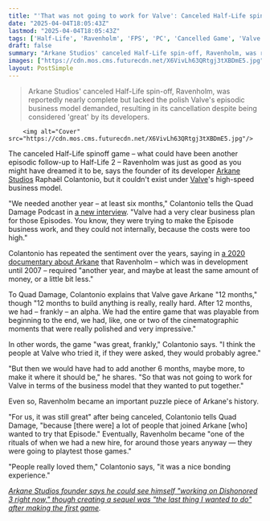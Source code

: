 ```yaml
---
title: "'That was not going to work for Valve': Canceled Half-Life spinoff game Ravenholm was 'great, frankly,' says Arkane founder, but it couldn’t survive under Valve's 'very clear business plan'"
date: "2025-04-04T18:05:43Z"
lastmod: "2025-04-04T18:05:43Z"
tags: ['Half-Life', 'Ravenholm', 'FPS', 'PC', 'Cancelled Game', 'Valve', 'Arkane Studios']
draft: false
summary: "Arkane Studios' canceled Half-Life spin-off, Ravenholm, was reportedly nearly complete but lacked the polish Valve's episodic business model demanded, resulting in its cancellation despite being considered 'great' by its developers."
images: ["https://cdn.mos.cms.futurecdn.net/X6VivLh63QRtgj3tXBDmE5.jpg"]
layout: PostSimple
---
```

> Arkane Studios' canceled Half-Life spin-off, Ravenholm, was reportedly nearly complete but lacked the polish Valve's episodic business model demanded, resulting in its cancellation despite being considered 'great' by its developers.


        <img alt="Cover" src="https://cdn.mos.cms.futurecdn.net/X6VivLh63QRtgj3tXBDmE5.jpg"/>
        
The canceled Half-Life spinoff game – what could have been another episodic follow-up to Half-Life 2 – Ravenholm was just as good as you might have dreamed it to be, says the founder of its developer [Arkane Studios](https://www.gamesradar.com/tag/arkane-studios/) Raphaël Colantonio, but it couldn't exist under [Valve](https://www.gamesradar.com/tag/valve/)'s high-speed business model.

"We needed another year – at least six months," Colantonio tells the Quad Damage Podcast in [a new interview](https://youtu.be/f_VP86VvwDk?feature=shared&t=2493). "Valve had a very clear business plan for those Episodes. You know, they were trying to make the Episode business work, and they could not internally, because the costs were too high."

Colantonio has repeated the sentiment over the years, saying in [a 2020 documentary about Arkane](https://www.gamesradar.com/half-life-2-ravenholm-emerges-in-new-documentary-footage/) that Ravenholm – which was in development until 2007 – required "another year, and maybe at least the same amount of money, or a little bit less."

To Quad Damage, Colantonio explains that Valve gave Arkane "12 months," though "12 months to build anything is really, really hard. After 12 months, we had – frankly – an alpha. We had the entire game that was playable from beginning to the end, we had, like, one or two of the cinematographic moments that were really polished and very impressive."

In other words, the game "was great, frankly," Colantonio says. "I think the people at Valve who tried it, if they were asked, they would probably agree."

"But then we would have had to add another 6 months, maybe more, to make it where it should be," he shares. "So that was not going to work for Valve in terms of the business model that they wanted to put together."

Even so, Ravenholm became an important puzzle piece of Arkane's history.

"For us, it was still great" after being canceled, Colantonio tells Quad Damage, "because [there were] a lot of people that joined Arkane [who] wanted to try that Episode." Eventually, Ravenholm became "one of the rituals of when we had a new hire, for around those years anyway — they were going to playtest those games."

"People really loved them," Colantonio says, "it was a nice bonding experience."

[<em>Arkane Studios founder says he could see himself "working on Dishonored 3 right now," though creating a sequel was "the last thing I wanted to do" after making the first game</em>](https://www.gamesradar.com/games/action-rpg/arkane-studios-founder-says-he-could-see-himself-working-on-dishonored-3-right-now-though-creating-a-sequel-was-the-last-thing-i-wanted-to-do-after-making-the-first-game/)*.*
        